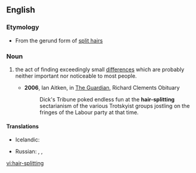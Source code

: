 ==English==
===Etymology===
* From the gerund form of [[split hairs]]
===Noun===
{{en-adj}}

# {{idiom}} the act of finding exceedingly small [[differences]] which are probably neither important nor noticeable to most people.
#*'''2006''', Ian Aitken, in [[w:The Guardian|The Guardian]], Richard Clements Obituary
#*:Dick's Tribune poked endless fun at the '''hair-splitting''' sectarianism of the various Trotskyist groups jostling on the fringes of the Labour party at that time.

====Translations====
{{trans-top|the act of finding exceedingly small differences which are neither important nor prominent}}
* Icelandic: {{t-|is|hártogun|f}}
{{trans-mid}}
* Russian: {{t|ru|скрупулёзный|tr=skrupul'óznyj|sc=Cyrl}}, {{t|ru|дотошный|tr=dotóšnyj|sc=Cyrl}}, {{t|ru|въедливый|tr=vjédlivyj|sc=Cyrl}}
{{trans-bottom}}

[[vi:hair-splitting]]